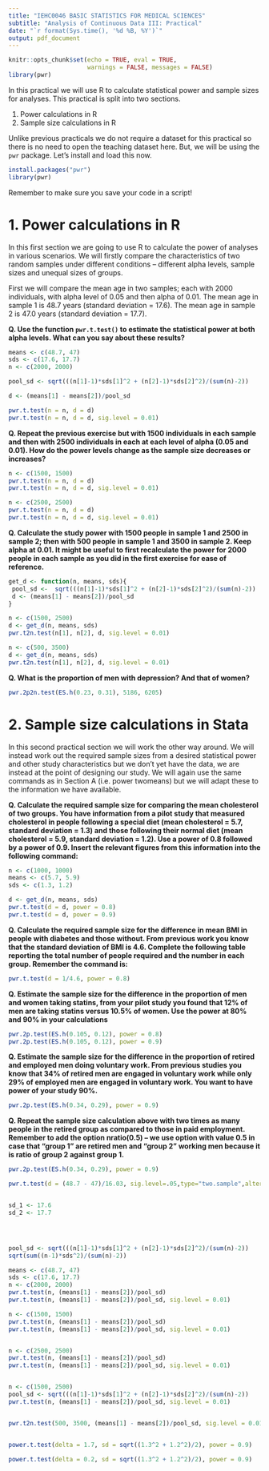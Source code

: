 ```yaml
---
title: "IEHC0046 BASIC STATISTICS FOR MEDICAL SCIENCES"
subtitle: "Analysis of Continuous Data III: Practical"
date: "`r format(Sys.time(), '%d %B, %Y')`"
output: pdf_document
---
```


```r
knitr::opts_chunk$set(echo = TRUE, eval = TRUE, 
                      warnings = FALSE, messages = FALSE)
library(pwr)
```

In this practical we will use R to calculate statistical power and sample sizes for analyses. This practical is split into two sections. 

1. Power calculations in R
2. Sample size calculations in R

Unlike previous practicals we do not require a dataset for this practical so there is no need to open the teaching dataset here. But, we will be using the `pwr` package. Let's install and load this now.

```r
install.packages("pwr")
library(pwr)
```

Remember to make sure you save your code in a script!


# 1. Power calculations in R

In this first section we are going to use R to calculate the power of analyses in various scenarios. We will firstly compare the characteristics of two random samples under different conditions – different alpha levels, sample sizes and unequal sizes of groups. 
 
First we will compare the mean age in two samples; each with 2000 individuals, with alpha level of 0.05 and then alpha of 0.01. The mean age in sample 1 is 48.7 years (standard deviation = 17.6). The mean age in sample 2 is 47.0 years (standard deviation = 17.7). 

**Q. Use the function `pwr.t.test()` to estimate the statistical power at both alpha levels. What can you say about these results?**

```r
means <- c(48.7, 47)
sds <- c(17.6, 17.7)
n <- c(2000, 2000)

pool_sd <- sqrt(((n[1]-1)*sds[1]^2 + (n[2]-1)*sds[2]^2)/(sum(n)-2))

d <- (means[1] - means[2])/pool_sd
```

```r
pwr.t.test(n = n, d = d)
pwr.t.test(n = n, d = d, sig.level = 0.01)
```

**Q. Repeat the previous exercise but with 1500 individuals in each sample and then with 2500 individuals in each at each level of alpha (0.05 and 0.01). How do the power levels change as the sample size decreases or increases?**

```r
n <- c(1500, 1500)
pwr.t.test(n = n, d = d)
pwr.t.test(n = n, d = d, sig.level = 0.01)

n <- c(2500, 2500)
pwr.t.test(n = n, d = d)
pwr.t.test(n = n, d = d, sig.level = 0.01)
```

**Q. Calculate the study power with 1500 people in sample 1 and 2500 in sample 2; then with 500 people in sample 1 and 3500 in sample 2. Keep alpha at 0.01. It might be useful to first recalculate the power for 2000 people in each sample as you did in the first exercise for ease of reference. **

```r
get_d <- function(n, means, sds){
 pool_sd <-  sqrt(((n[1]-1)*sds[1]^2 + (n[2]-1)*sds[2]^2)/(sum(n)-2))
 d <- (means[1] - means[2])/pool_sd
}

n <- c(1500, 2500)
d <- get_d(n, means, sds)
pwr.t2n.test(n[1], n[2], d, sig.level = 0.01)

n <- c(500, 3500)
d <- get_d(n, means, sds)
pwr.t2n.test(n[1], n[2], d, sig.level = 0.01)
```

**Q. What is the proportion of men with depression? And that of women?**
```r
pwr.2p2n.test(ES.h(0.23, 0.31), 5186, 6205)
```

# 2. Sample size calculations in Stata

In this second practical section we will work the other way around. We will instead work out the required sample sizes from a desired statistical power and other study characteristics but we don’t yet have the data, we are instead at the point of designing our study. We will again use the same commands as in Section A (i.e. power twomeans) but we will adapt these to the information we have available.

**Q. Calculate the required sample size for comparing the mean cholesterol of two groups. You have information from a pilot study that measured cholesterol in people following a special diet (mean cholesterol = 5.7, standard deviation = 1.3) and those following their normal diet (mean cholesterol = 5.9, standard deviation = 1.2). Use a power of 0.8 followed by a power of 0.9. Insert the relevant figures from this information into the following command:**

```r
n <- c(1000, 1000)
means <- c(5.7, 5.9)
sds <- c(1.3, 1.2)

d <- get_d(n, means, sds)
pwr.t.test(d = d, power = 0.8)
pwr.t.test(d = d, power = 0.9)
```

**Q. Calculate the required sample size for the difference in mean BMI in people with diabetes and those without. From previous work you know that the standard deviation of BMI is 4.6. Complete the following table reporting the total number of people required and the number in each group. Remember the command is:**

```r
pwr.t.test(d = 1/4.6, power = 0.8)
```

**Q. Estimate the sample size for the difference in the proportion of men and women taking statins, from your pilot study you found that 12% of men are taking statins versus 10.5% of women. Use the power at 80% and 90% in your calculations**

```r
pwr.2p.test(ES.h(0.105, 0.12), power = 0.8)
pwr.2p.test(ES.h(0.105, 0.12), power = 0.9)
```

**Q. Estimate the sample size for the difference in the proportion of retired and employed men doing voluntary work. From previous studies you know that 34% of retired men are engaged in voluntary work while only 29% of employed men are engaged in voluntary work. You want to have power of your study 90%.**
```r
pwr.2p.test(ES.h(0.34, 0.29), power = 0.9)
```

**Q. Repeat the sample size calculation above with two times as many people in the retired group as compared to those in paid employment. Remember to add the option nratio(0.5) – we use option with value 0.5 in case that “group 1” are retired men and “group 2” working men because it is ratio of group 2 against group 1.**  

```r
pwr.2p.test(ES.h(0.34, 0.29), power = 0.9)
```



```r
pwr.t.test(d = (48.7 - 47)/16.03, sig.level=.05,type="two.sample",alternative="two.sided")


sd_1 <- 17.6
sd_2 <- 17.7




pool_sd <- sqrt(((n[1]-1)*sds[1]^2 + (n[2]-1)*sds[2]^2)/(sum(n)-2))
sqrt(sum((n-1)*sds^2)/(sum(n)-2))

means <- c(48.7, 47)
sds <- c(17.6, 17.7)
n <- c(2000, 2000)
pwr.t.test(n, (means[1] - means[2])/pool_sd)
pwr.t.test(n, (means[1] - means[2])/pool_sd, sig.level = 0.01)

n <- c(1500, 1500)
pwr.t.test(n, (means[1] - means[2])/pool_sd)
pwr.t.test(n, (means[1] - means[2])/pool_sd, sig.level = 0.01)


n <- c(2500, 2500)
pwr.t.test(n, (means[1] - means[2])/pool_sd)
pwr.t.test(n, (means[1] - means[2])/pool_sd, sig.level = 0.01)


n <- c(1500, 2500)
pool_sd <- sqrt(((n[1]-1)*sds[1]^2 + (n[2]-1)*sds[2]^2)/(sum(n)-2))
pwr.t.test(n, (means[1] - means[2])/pool_sd, sig.level = 0.01)


pwr.t2n.test(500, 3500, (means[1] - means[2])/pool_sd, sig.level = 0.01)


power.t.test(delta = 1.7, sd = sqrt((1.3^2 + 1.2^2)/2), power = 0.9)

power.t.test(delta = 0.2, sd = sqrt((1.3^2 + 1.2^2)/2), power = 0.9)

```

